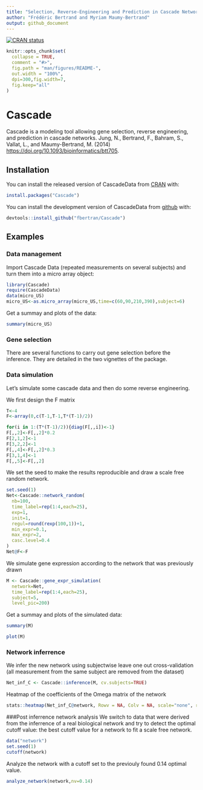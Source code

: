 ```yaml
---
title: "Selection, Reverse-Engineering and Prediction in Cascade Networks"
author: "Frédéric Bertrand and Myriam Maumy-Bertrand"
output: github_document
---
```


[![CRAN status](https://www.r-pkg.org/badges/version/Cascade)](https://cran.r-project.org/package=Cascade)

<!-- README.md is generated from README.Rmd. Please edit that file -->

```r
knitr::opts_chunk$set(
  collapse = TRUE,
  comment = "#>",
  fig.path = "man/figures/README-",
  out.width = "100%",
  dpi=300,fig.width=7,
  fig.keep="all"
)
```
# Cascade

Cascade is a modeling tool allowing gene selection, reverse engineering, and prediction in cascade networks. Jung, N., Bertrand, F., Bahram, S., Vallat, L., and Maumy-Bertrand, M. (2014) <https://doi.org/10.1093/bioinformatics/btt705>.

## Installation

You can install the released version of CascadeData from [CRAN](https://CRAN.R-project.org) with:

```r
install.packages("Cascade")
```

You can install the development version of CascadeData from [github](https://github.com) with:

```r
devtools::install_github("fbertran/Cascade")
```

## Examples

### Data management
Import Cascade Data (repeated measurements on several subjects) and turn them into a micro array object:
```r
library(Cascade)
require(CascadeData)
data(micro_US)
micro_US<-as.micro_array(micro_US,time=c(60,90,210,390),subject=6)
```

Get a summay and plots of the data:
```r
summary(micro_US)
```

### Gene selection
There are several functions to carry out gene selection before the inference. They are detailed in the two vignettes of the package. 

### Data simulation
Let's simulate some cascade data and then do some reverse engineering.

We first design the F matrix
```r
T<-4
F<-array(0,c(T-1,T-1,T*(T-1)/2))

for(i in 1:(T*(T-1)/2)){diag(F[,,i])<-1}
F[,,2]<-F[,,2]*0.2
F[2,1,2]<-1
F[3,2,2]<-1
F[,,4]<-F[,,2]*0.3
F[3,1,4]<-1
F[,,5]<-F[,,2]
```

We set the seed to make the results reproducible and draw a scale free random network.
```r
set.seed(1)
Net<-Cascade::network_random(
  nb=100,
  time_label=rep(1:4,each=25),
  exp=1,
  init=1,
  regul=round(rexp(100,1))+1,
  min_expr=0.1,
  max_expr=2,
  casc.level=0.4
)
Net@F<-F
```

We simulate gene expression according to the network that was previously drawn
```r
M <- Cascade::gene_expr_simulation(
  network=Net,
  time_label=rep(1:4,each=25),
  subject=5,
  level_pic=200)
```

Get a summay and plots of the simulated data:
```r
summary(M)
```

```r
plot(M)
```

### Network inferrence
We infer the new network using subjectwise leave one out cross-validation (all measurement from the same subject are removed from the dataset)
```r
Net_inf_C <- Cascade::inference(M, cv.subjects=TRUE)
```

Heatmap of the coefficients of the Omega matrix of the network
```r
stats::heatmap(Net_inf_C@network, Rowv = NA, Colv = NA, scale="none", revC=TRUE)
```

###Post inferrence network analysis
We switch to data that were derived from the inferrence of a real biological network and try to detect the optimal cutoff value: the best cutoff value for a network to fit a scale free network.

```r
data("network")
set.seed(1)
cutoff(network)
```

Analyze the network with a cutoff set to the previouly found 0.14 optimal value.

```r
analyze_network(network,nv=0.14)
```


